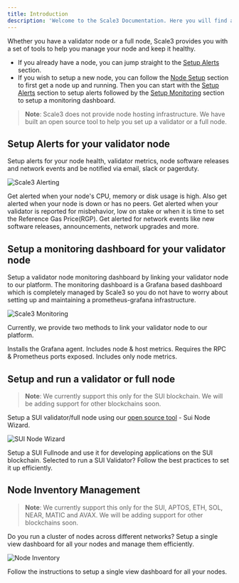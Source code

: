 ```yaml
---
title: Introduction
description: 'Welcome to the Scale3 Documentation. Here you will find all the information you need to get started with Scale3.'
---
```


Whether you have a validator node or a full node, Scale3 provides you with a set of tools to help you manage your node and keep it healthy.
* If you already have a node, you can jump straight to the [Setup Alerts](#setup-alerts-for-your-validator-node) section.
* If you wish to setup a new node, you can follow the [Node Setup](#setup-and-run-a-validator-or-full-node) section to first get a node up and running. Then you can start with the [Setup Alerts](#setup-alerts-for-your-validator-node) section to setup alerts followed by the [Setup Monitoring](#setup-a-monitoring-dashboard-for-your-validator-node) section to setup a monitoring dashboard. 
> **Note**: Scale3 does not provide node hosting infrastructure. We have built an open source tool to help you set up a validator or a full node.

## Setup Alerts for your validator node
Setup alerts for your node health, validator metrics, node software releases and network events and be notified via email, slack or pagerduty.

![Scale3 Alerting](/images/sui-alerts.png)

<CardGroup cols={2}>
  <Card
    title="Node health"
    icon="bell-on"
    href="https://scale3labs.com/docs/alerting/node-health"
  >
    Get alerted when your node's CPU, memory or disk usage is high. Also get alerted when your node is down or has no peers.
  </Card>
  <Card
    title="Validator metrics"
    icon="signal-bars"
    href="https://scale3labs.com/docs/alerting/validator-metrics"
  >
    Get alerted when your validator is reported for misbehavior, low on stake or when it is time to set the Reference Gas Price(RGP).
  </Card>
  <Card
    title="Network intelligence"
    icon="magnifying-glass-chart"
    href="https://scale3labs.com/docs/alerting/network-intelligence"
  >
    Get alerted for network events like new software releases, announcements, network upgrades and more.
  </Card>
</CardGroup>

## Setup a monitoring dashboard for your validator node

Setup a validator node monitoring dashboard by linking your validator node to our platform. The monitoring dashboard is a Grafana based dashboard which is completely managed by Scale3 so you do not have to worry about setting up and maintaining a prometheus-grafana infrastructure.

![Scale3 Monitoring](/images/sui-grafana.png)

Currently, we provide two methods to link your validator node to our platform.

<CardGroup cols={2}>
  <Card
    title="Agent based - Push (Recommended)"
    icon="arrows-rotate"
    href="https://scale3labs.com/docs/node-monitoring/push-method"
  >
    Installs the Grafana agent. Includes node & host metrics.
  </Card>
  <Card
    title="IP/URL based - Pull"
    icon="link"
    href="https://scale3labs.com/docs/node-monitoring/pull-method"
  >
    Requires the RPC & Prometheus ports exposed. Includes only node metrics.
  </Card>
</CardGroup>

## Setup and run a validator or full node

> **Note**: We currently support this only for the SUI blockchain. We will be adding support for other blockchains soon.

Setup a SUI validator/full node using our [open source tool](https://github.com/Scale3-Labs/sui-node-helper) - Sui Node Wizard.

![SUI Node Wizard](/images/sui-node-wizard.png)

<CardGroup cols={2}>
  <Card
    title="SUI Fullnode"
    icon="gear-code"
    href="https://scale3labs.com/docs/node-setup/running-a-sui-fullnode"
  >
    Setup a SUI Fullnode and use it for developing applications on the SUI blockchain.
  </Card>
    <Card
    title="SUI Validator"
    icon="sack-dollar"
    href="https://scale3labs.com/docs/node-setup/running-a-sui-validator"
  >
    Selected to run a SUI Validator? Follow the best practices to set it up efficiently.
  </Card>
</CardGroup>

## Node Inventory Management

> **Note**: We currently support this only for the SUI, APTOS, ETH, SOL, NEAR, MATIC and AVAX. We will be adding support for other blockchains soon.

Do you run a cluster of nodes across different networks? Setup a single view dashboard for all your nodes and manage them efficiently.

![Node Inventory](/images/inventory.png)

<CardGroup cols={2}>
  <Card
    title="Node Inventory"
    icon="circle-nodes"
    href="https://scale3labs.com/docs/node-inventory/introduction"
  >
    Follow the instructions to setup a single view dashboard for all your nodes.
  </Card>
</CardGroup>

